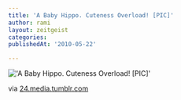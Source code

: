 ```yaml
---
title: 'A Baby Hippo. Cuteness Overload! [PIC]'
author: rami
layout: zeitgeist
categories:
publishedAt: '2010-05-22'

---
```


!['A Baby Hippo. Cuteness Overload! [PIC]'](/assets/images/content/zeitgeist/a-baby-hippo-cuteness-overload.jpg)

via <a href="http://24.media.tumblr.com/tumblr_l2pegpk4Nk1qc0liro1_400.jpg">24.media.tumblr.com</a>
